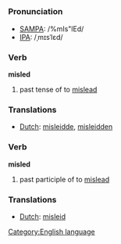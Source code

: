 =={{en}}==
[[Category:English language]]
=== Pronunciation ===
*[[w:SAMPA|SAMPA]]: /%mIs"lEd/
*[[w:IPA|IPA]]: /ˌmɪsˈlεd/

=== Verb ===

'''misled'''

# past tense of to [[mislead]]

=== Translations ===
*[[Dutch]]: [[misleidde]], [[misleidden]]

=== Verb ===

'''misled'''

# past participle of to [[mislead]]

=== Translations ===
*[[Dutch]]: [[misleid]]